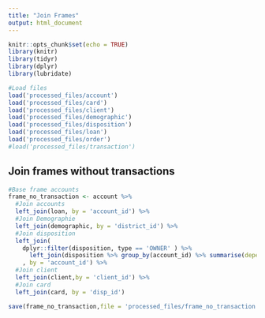 ```yaml
---
title: "Join Frames"
output: html_document
---
```


```r
knitr::opts_chunk$set(echo = TRUE)
library(knitr)
library(tidyr)
library(dplyr)
library(lubridate)

#Load files
load('processed_files/account')
load('processed_files/card')
load('processed_files/client')
load('processed_files/demographic')
load('processed_files/disposition')
load('processed_files/loan')
load('processed_files/order')
#load('processed_files/transaction')
```

## Join frames without transactions




```r

#Base frame accounts 
frame_no_transaction <- account %>%
  #Join accounts
  left_join(loan, by = 'account_id') %>%
  #Join Demographie
  left_join(demographic, by = 'district_id') %>%
  #Join disposition
  left_join(
    dplyr::filter(disposition, type == 'OWNER' ) %>% 
      left_join(disposition %>% group_by(account_id) %>% summarise(dependants = n()-1), by = 'account_id')
    , by = 'account_id') %>%
  #Join client
  left_join(client,by = 'client_id') %>%
  #Join card
  left_join(card, by = 'disp_id')

save(frame_no_transaction,file = 'processed_files/frame_no_transaction')

```

